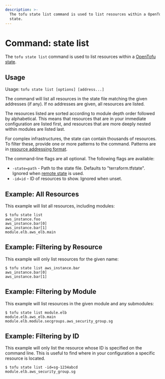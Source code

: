 ```yaml
---
description: >-
  The tofu state list command is used to list resources within a OpenTofu
  state.
---
```


# Command: state list

The `tofu state list` command is used to list resources within a
[OpenTofu state](../../../language/state/index.mdx).

## Usage

Usage: `tofu state list [options] [address...]`

The command will list all resources in the state file matching the given
addresses (if any). If no addresses are given, all resources are listed.

The resources listed are sorted according to module depth order followed
by alphabetical. This means that resources that are in your immediate
configuration are listed first, and resources that are more deeply nested
within modules are listed last.

For complex infrastructures, the state can contain thousands of resources.
To filter these, provide one or more patterns to the command. Patterns are
in [resource addressing format](../../../cli/state/resource-addressing.mdx).

The command-line flags are all optional. The following flags are available:

* `-state=path` - Path to the state file. Defaults to "terraform.tfstate".
  Ignored when [remote state](../../../language/state/remote.mdx) is used.
* `-id=id` - ID of resources to show. Ignored when unset.

## Example: All Resources

This example will list all resources, including modules:

```
$ tofu state list
aws_instance.foo
aws_instance.bar[0]
aws_instance.bar[1]
module.elb.aws_elb.main
```

## Example: Filtering by Resource

This example will only list resources for the given name:

```
$ tofu state list aws_instance.bar
aws_instance.bar[0]
aws_instance.bar[1]
```

## Example: Filtering by Module

This example will list resources in the given module and any submodules:

```
$ tofu state list module.elb
module.elb.aws_elb.main
module.elb.module.secgroups.aws_security_group.sg
```

## Example: Filtering by ID

This example will only list the resource whose ID is specified on the
command line. This is useful to find where in your configuration a
specific resource is located.

```
$ tofu state list -id=sg-1234abcd
module.elb.aws_security_group.sg
```
